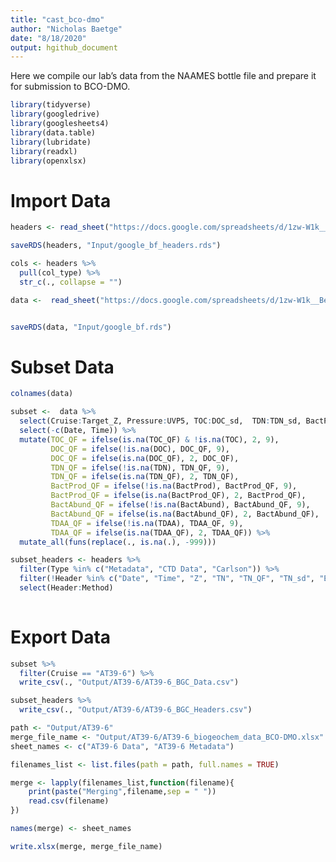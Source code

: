 ```yaml
---
title: "cast_bco-dmo"
author: "Nicholas Baetge"
date: "8/18/2020"
output: hgithub_document
---
```


Here we compile our lab's data from the NAAMES bottle file and prepare it for submission to BCO-DMO.

```r
library(tidyverse)
library(googledrive)
library(googlesheets4)
library(data.table)  
library(lubridate)
library(readxl)
library(openxlsx)
```

# Import Data

```r

headers <- read_sheet("https://docs.google.com/spreadsheets/d/1zw-W1k__BeuJg1oQpQQ_XT7zWLiY3dfL-dTaQ0pzN5Q/edit#gid=1446474071", sheet = "Bottle File Headers", skip = 0)

saveRDS(headers, "Input/google_bf_headers.rds")

cols <- headers %>% 
  pull(col_type) %>% 
  str_c(., collapse = "")

data <-  read_sheet("https://docs.google.com/spreadsheets/d/1zw-W1k__BeuJg1oQpQQ_XT7zWLiY3dfL-dTaQ0pzN5Q/edit#gid=1446474071", sheet = "Bottle File", skip = 1, col_types = cols)


saveRDS(data, "Input/google_bf.rds")


```

# Subset Data 

```r
colnames(data)

subset <-  data %>%
  select(Cruise:Target_Z, Pressure:UVP5, TOC:DOC_sd,  TDN:TDN_sd, BactProd:BactAbund_sd, TDAA:Lys) %>% 
  select(-c(Date, Time)) %>% 
  mutate(TOC_QF = ifelse(is.na(TOC_QF) & !is.na(TOC), 2, 9),
         DOC_QF = ifelse(!is.na(DOC), DOC_QF, 9),
         DOC_QF = ifelse(is.na(DOC_QF), 2, DOC_QF),
         TDN_QF = ifelse(!is.na(TDN), TDN_QF, 9),
         TDN_QF = ifelse(is.na(TDN_QF), 2, TDN_QF),
         BactProd_QF = ifelse(!is.na(BactProd), BactProd_QF, 9),
         BactProd_QF = ifelse(is.na(BactProd_QF), 2, BactProd_QF),
         BactAbund_QF = ifelse(!is.na(BactAbund), BactAbund_QF, 9),
         BactAbund_QF = ifelse(is.na(BactAbund_QF), 2, BactAbund_QF),
         TDAA_QF = ifelse(!is.na(TDAA), TDAA_QF, 9),
         TDAA_QF = ifelse(is.na(TDAA_QF), 2, TDAA_QF)) %>% 
  mutate_all(funs(replace(., is.na(.), -999)))

subset_headers <- headers %>% 
  filter(Type %in% c("Metadata", "CTD Data", "Carlson")) %>% 
  filter(!Header %in% c("Date", "Time", "Z", "TN", "TN_QF", "TN_sd", "EZD_morel", "DNA_ID")) %>% 
  select(Header:Method)
  
```

# Export Data

```r
subset %>%
  filter(Cruise == "AT39-6") %>% 
  write_csv(., "Output/AT39-6/AT39-6_BGC_Data.csv")

subset_headers %>%
  write_csv(., "Output/AT39-6/AT39-6_BGC_Headers.csv")

path <- "Output/AT39-6"
merge_file_name <- "Output/AT39-6/AT39-6_biogeochem_data_BCO-DMO.xlsx"
sheet_names <- c("AT39-6 Data", "AT39-6 Metadata")

filenames_list <- list.files(path = path, full.names = TRUE)

merge <- lapply(filenames_list,function(filename){
    print(paste("Merging",filename,sep = " "))
    read.csv(filename)
})

names(merge) <- sheet_names

write.xlsx(merge, merge_file_name)


```



